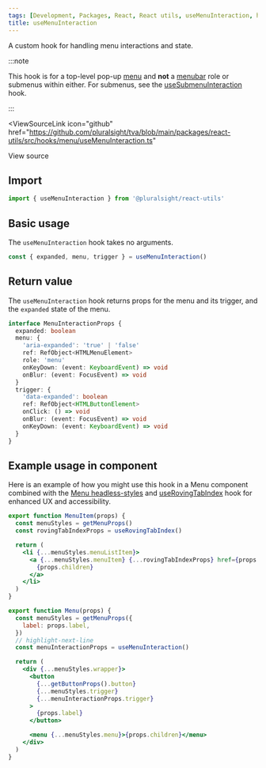 ```yaml
---
tags: [Development, Packages, React, React utils, useMenuInteraction, hooks]
title: useMenuInteraction
---
```



A custom hook for handling menu interactions and state.

:::note

This hook is for a top-level pop-up [menu](https://developer.mozilla.org/en-US/docs/Web/Accessibility/ARIA/Roles/menu_role) and **not** a [menubar](https://developer.mozilla.org/en-US/docs/Web/Accessibility/ARIA/Roles/menubar_role) role or submenus within either.
For submenus, see the [useSubmenuInteraction](./use-submenu-interaction.mdx) hook.

:::

<ViewSourceLink
  icon="github"
  href="https://github.com/pluralsight/tva/blob/main/packages/react-utils/src/hooks/menu/useMenuInteraction.ts"
>
  View source
</ViewSourceLink>

## Import

```javascript
import { useMenuInteraction } from '@pluralsight/react-utils'
```

## Basic usage

The `useMenuInteraction` hook takes no arguments.

```jsx
const { expanded, menu, trigger } = useMenuInteraction()
```

## Return value

The `useMenuInteraction` hook returns props for the menu and its trigger, and the `expanded` state of the menu.

```typescript
interface MenuInteractionProps {
  expanded: boolean
  menu: {
    'aria-expanded': 'true' | 'false'
    ref: RefObject<HTMLMenuElement>
    role: 'menu'
    onKeyDown: (event: KeyboardEvent) => void
    onBlur: (event: FocusEvent) => void
  }
  trigger: {
    'data-expanded': boolean
    ref: RefObject<HTMLButtonElement>
    onClick: () => void
    onBlur: (event: FocusEvent) => void
    onKeyDown: (event: KeyboardEvent) => void
  }
}
```

## Example usage in component

Here is an example of how you might use this hook in a Menu component combined with the [Menu headless-styles](../headless-styles/Menu.mdx) and [useRovingTabIndex](./use-roving-tabindex.mdx) hook for enhanced UX and accessibility.

```jsx
export function MenuItem(props) {
  const menuStyles = getMenuProps()
  const rovingTabIndexProps = useRovingTabIndex()

  return (
    <li {...menuStyles.menuListItem}>
      <a {...menuStyles.menuItem} {...rovingTabIndexProps} href={props.href}>
        {props.children}
      </a>
    </li>
  )
}

export function Menu(props) {
  const menuStyles = getMenuProps({
    label: props.label,
  })
  // highlight-next-line
  const menuInteractionProps = useMenuInteraction()

  return (
    <div {...menuStyles.wrapper}>
      <button
        {...getButtonProps().button}
        {...menuStyles.trigger}
        {...menuInteractionProps.trigger}
      >
        {props.label}
      </button>

      <menu {...menuStyles.menu}>{props.children}</menu>
    </div>
  )
}
```
